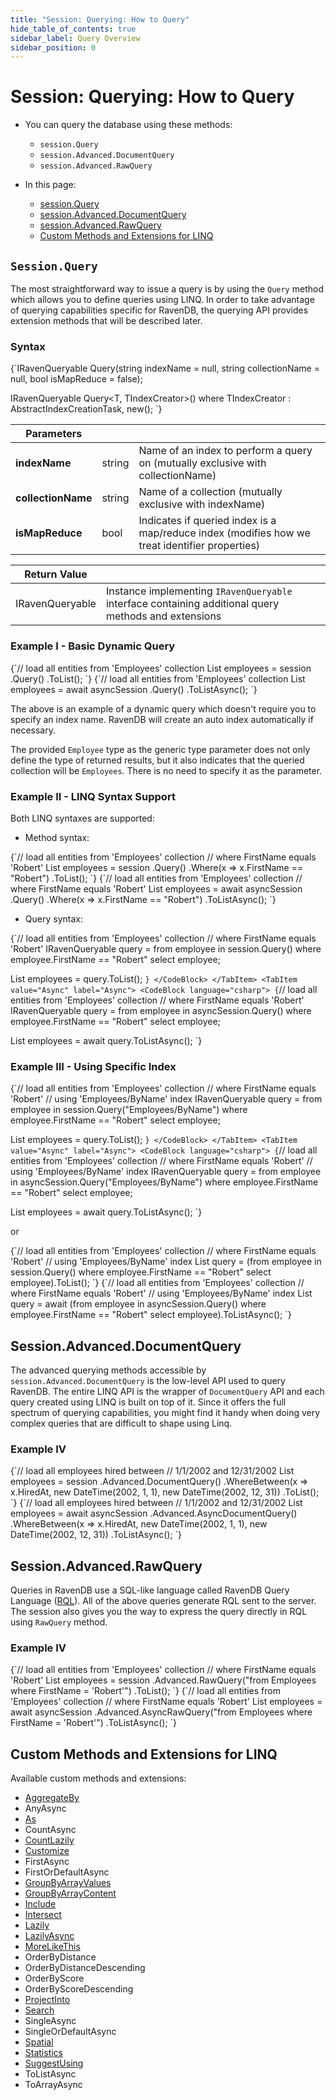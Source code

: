 ---
title: "Session: Querying: How to Query"
hide_table_of_contents: true
sidebar_label: Query Overview
sidebar_position: 0
---




# Session: Querying: How to Query
<LanguageSwitcher supportedLanguages={supportedLanguages} />
<LanguageContent language="csharp">

<Admonition type="note" title="">

* You can query the database using these methods:  
   * `session.Query`
   * `session.Advanced.DocumentQuery`
   * `session.Advanced.RawQuery`

* In this page:
   * [session.Query](../../../client-api/session/querying/how-to-query.mdx#sessionquery)  
   * [session.Advanced.DocumentQuery](../../../client-api/session/querying/how-to-query.mdx#sessionadvanceddocumentquery)  
   * [session.Advanced.RawQuery](../../../client-api/session/querying/how-to-query.mdx#sessionadvancedrawquery)  
   * [Custom Methods and Extensions for LINQ](../../../client-api/session/querying/how-to-query.mdx#custom-methods-and-extensions-for-linq)  

</Admonition>

## `Session.Query`

The most straightforward way to issue a query is by using the `Query` method which allows you to define queries using LINQ. In order to take advantage of querying capabilities specific for RavenDB, the querying API provides extension methods that will be described later.

### Syntax

<TabItem value="query_1_0" label="query_1_0">
<CodeBlock language="csharp">
{`IRavenQueryable<T> Query<T>(string indexName = null, string collectionName = null,
                            bool isMapReduce = false);

IRavenQueryable<T> Query<T, TIndexCreator>()
    where TIndexCreator : AbstractIndexCreationTask, new();
`}
</CodeBlock>
</TabItem>

| Parameters | | |
| ------------- | ------------- | ----- |
| **indexName** | string | Name of an index to perform a query on (mutually exclusive with collectionName) |
| **collectionName** | string | Name of a collection  (mutually exclusive with indexName) |
| **isMapReduce** | bool | Indicates if queried index is a map/reduce index (modifies how we treat identifier properties) |

| Return Value | | 
| ------------- | ----- |
| IRavenQueryable | Instance implementing `IRavenQueryable` interface containing additional query methods and extensions |


### Example I - Basic Dynamic Query

<Tabs groupId='languageSyntax'>
<TabItem value="Sync" label="Sync">
<CodeBlock language="csharp">
{`// load all entities from 'Employees' collection
List<Employee> employees = session
    .Query<Employee>()
    .ToList();
`}
</CodeBlock>
</TabItem>
<TabItem value="Async" label="Async">
<CodeBlock language="csharp">
{`// load all entities from 'Employees' collection
List<Employee> employees = await asyncSession
    .Query<Employee>()
    .ToListAsync();
`}
</CodeBlock>
</TabItem>
</Tabs>

The above is an example of a dynamic query which doesn't require you to specify an index name. RavenDB will create an auto index automatically if necessary.

The provided `Employee` type as the generic type parameter does not only define the type of returned results, but it also indicates that the queried collection will be `Employees`. There is no need to specify it as the parameter.

### Example II - LINQ Syntax Support

Both LINQ syntaxes are supported:

- Method syntax:

<Tabs groupId='languageSyntax'>
<TabItem value="Sync" label="Sync">
<CodeBlock language="csharp">
{`// load all entities from 'Employees' collection
// where FirstName equals 'Robert'
List<Employee> employees = session
    .Query<Employee>()
    .Where(x => x.FirstName == "Robert")
    .ToList();
`}
</CodeBlock>
</TabItem>
<TabItem value="Async" label="Async">
<CodeBlock language="csharp">
{`// load all entities from 'Employees' collection
// where FirstName equals 'Robert'
List<Employee> employees = await asyncSession
    .Query<Employee>()
    .Where(x => x.FirstName == "Robert")
    .ToListAsync();
`}
</CodeBlock>
</TabItem>
</Tabs>

- Query syntax:

<Tabs groupId='languageSyntax'>
<TabItem value="Sync" label="Sync">
<CodeBlock language="csharp">
{`// load all entities from 'Employees' collection
// where FirstName equals 'Robert'
IRavenQueryable<Employee> query = from employee in session.Query<Employee>()
                                  where employee.FirstName == "Robert"
                                  select employee;

List<Employee> employees = query.ToList();
`}
</CodeBlock>
</TabItem>
<TabItem value="Async" label="Async">
<CodeBlock language="csharp">
{`// load all entities from 'Employees' collection
// where FirstName equals 'Robert'
IRavenQueryable<Employee> query = from employee in asyncSession.Query<Employee>()
                                  where employee.FirstName == "Robert"
                                  select employee;

List<Employee> employees = await query.ToListAsync();
`}
</CodeBlock>
</TabItem>
</Tabs>

### Example III - Using Specific Index

<Tabs groupId='languageSyntax'>
<TabItem value="Sync" label="Sync">
<CodeBlock language="csharp">
{`// load all entities from 'Employees' collection
// where FirstName equals 'Robert'
// using 'Employees/ByName' index
IRavenQueryable<Employee> query = from employee in session.Query<Employee>("Employees/ByName")
                                  where employee.FirstName == "Robert"
                                  select employee;

List<Employee> employees = query.ToList();
`}
</CodeBlock>
</TabItem>
<TabItem value="Async" label="Async">
<CodeBlock language="csharp">
{`// load all entities from 'Employees' collection
// where FirstName equals 'Robert'
// using 'Employees/ByName' index
IRavenQueryable<Employee> query = from employee in asyncSession.Query<Employee>("Employees/ByName")
                                  where employee.FirstName == "Robert"
                                  select employee;

List<Employee> employees = await query.ToListAsync();
`}
</CodeBlock>
</TabItem>
</Tabs>

or 

<Tabs groupId='languageSyntax'>
<TabItem value="Sync" label="Sync">
<CodeBlock language="csharp">
{`// load all entities from 'Employees' collection
// where FirstName equals 'Robert'
// using 'Employees/ByName' index
List<Employee> query = (from employee in session.Query<Employee, Employees_ByName>()
                        where employee.FirstName == "Robert"
                        select employee).ToList();
`}
</CodeBlock>
</TabItem>
<TabItem value="Async" label="Async">
<CodeBlock language="csharp">
{`// load all entities from 'Employees' collection
// where FirstName equals 'Robert'
// using 'Employees/ByName' index
List<Employee> query = await (from employee in asyncSession.Query<Employee, Employees_ByName>()
                              where employee.FirstName == "Robert"
                              select employee).ToListAsync();
`}
</CodeBlock>
</TabItem>
</Tabs>



## Session.Advanced.DocumentQuery

The advanced querying methods accessible by `session.Advanced.DocumentQuery` is the low-level API used to query RavenDB. The entire LINQ API is the wrapper of `DocumentQuery` API and
each query created using LINQ is built on top of it. Since it offers the full spectrum of querying capabilities, you might find it handy when doing very complex queries that are difficult
to shape using Linq.

### Example IV

<Tabs groupId='languageSyntax'>
<TabItem value="Sync" label="Sync">
<CodeBlock language="csharp">
{`// load all employees hired between
// 1/1/2002 and 12/31/2002
List<Employee> employees = session
    .Advanced.DocumentQuery<Employee>()
    .WhereBetween(x => x.HiredAt, new DateTime(2002, 1, 1), new DateTime(2002, 12, 31))
    .ToList();
`}
</CodeBlock>
</TabItem>
<TabItem value="Async" label="Async">
<CodeBlock language="csharp">
{`// load all employees hired between
// 1/1/2002 and 12/31/2002
List<Employee> employees = await asyncSession
    .Advanced.AsyncDocumentQuery<Employee>()
    .WhereBetween(x => x.HiredAt, new DateTime(2002, 1, 1), new DateTime(2002, 12, 31))
    .ToListAsync();
`}
</CodeBlock>
</TabItem>
</Tabs>



## Session.Advanced.RawQuery

Queries in RavenDB use a SQL-like language called RavenDB Query Language ([RQL](../../../indexes/querying/what-is-rql.mdx)). All of the above queries generate RQL sent to the server. The session also gives you the way to express the query directly in RQL using `RawQuery` method.

### Example IV

<Tabs groupId='languageSyntax'>
<TabItem value="Sync" label="Sync">
<CodeBlock language="csharp">
{`// load all entities from 'Employees' collection
// where FirstName equals 'Robert'
List<Employee> employees = session
    .Advanced.RawQuery<Employee>("from Employees where FirstName = 'Robert'")
    .ToList();
`}
</CodeBlock>
</TabItem>
<TabItem value="Async" label="Async">
<CodeBlock language="csharp">
{`// load all entities from 'Employees' collection
// where FirstName equals 'Robert'
List<Employee> employees = await asyncSession
    .Advanced.AsyncRawQuery<Employee>("from Employees where FirstName = 'Robert'")
    .ToListAsync();
`}
</CodeBlock>
</TabItem>
</Tabs>



## Custom Methods and Extensions for LINQ

Available custom methods and extensions:

- [AggregateBy](../../../client-api/session/querying/how-to-perform-a-faceted-search.mdx)
- AnyAsync
- [As](../../../client-api/session/querying/how-to-project-query-results.mdx)
- CountAsync
- [CountLazily](../../../client-api/session/querying/how-to-perform-queries-lazily.mdx)
- [Customize](../../../client-api/session/querying/how-to-customize-query.mdx)
- FirstAsync
- FirstOrDefaultAsync
- [GroupByArrayValues](../../../client-api/session/querying/how-to-perform-group-by-query.mdx#by-array-values)
- [GroupByArrayContent](../../../client-api/session/querying/how-to-perform-group-by-query.mdx#by-array-content)
- [Include](../../../client-api/how-to/handle-document-relationships.mdx)
- [Intersect](../../../client-api/session/querying/how-to-use-intersect.mdx)
- [Lazily](../../../client-api/session/querying/how-to-perform-queries-lazily.mdx)
- [LazilyAsync](../../../client-api/session/querying/how-to-perform-queries-lazily.mdx)
- [MoreLikeThis](../../../client-api/session/querying/how-to-use-morelikethis.mdx) 
- OrderByDistance
- OrderByDistanceDescending
- OrderByScore
- OrderByScoreDescending
- [ProjectInto](../../../client-api/session/querying/how-to-project-query-results.mdx)
- [Search](../../../client-api/session/querying/how-to-use-search.mdx)
- SingleAsync
- SingleOrDefaultAsync
- [Spatial](../../../client-api/session/querying/how-to-query-a-spatial-index.mdx)
- [Statistics](../../../client-api/session/querying/how-to-get-query-statistics.mdx)
- [SuggestUsing](../../../client-api/session/querying/how-to-work-with-suggestions.mdx)
- ToListAsync
- ToArrayAsync




</LanguageContent>

<!---
### Session
- [How to Project Query Results](../../../client-api/session/querying/how-to-project-query-results)
- [How to Stream Query Results](../../../client-api/session/querying/how-to-stream-query-results)
- [What is a Document Query](../../../client-api/session/querying/document-query/what-is-document-query)

### Querying
- [Basics](../../../indexes/querying/basics)
- [Filtering](../../../indexes/querying/filtering)
- [Paging](../../../indexes/querying/paging)
- [Sorting](../../../indexes/querying/sorting)
- [Projections](../../../indexes/querying/projections)

### Indexes
- [What are Indexes](../../../indexes/what-are-indexes)
- [Indexing Basics](../../../indexes/indexing-basics)
- [Map Indexes](../../../indexes/map-indexes)


-->